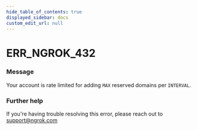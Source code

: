 ```yaml
---
hide_table_of_contents: true
displayed_sidebar: docs
custom_edit_url: null
---
```



# ERR_NGROK_432

### Message
Your account is rate limited for adding `MAX` reserved domains per `INTERVAL`.

### Further help
If you're having trouble resolving this error, please reach out to [support@ngrok.com](mailto:support@ngrok.com?subject=Help%20with%20ERR_NGROK_432)


<ErrorDetails error='err_ngrok_432' />
